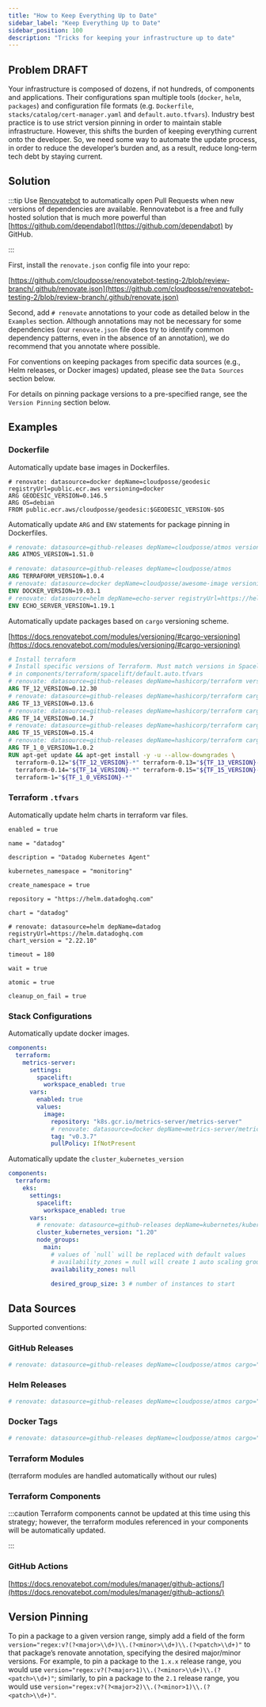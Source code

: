 ```yaml
---
title: "How to Keep Everything Up to Date"
sidebar_label: "Keep Everything Up to Date"
sidebar_position: 100
description: "Tricks for keeping your infrastructure up to date"
---
```


## Problem **DRAFT**

Your infrastructure is composed of dozens, if not hundreds, of components and applications. Their configurations span multiple tools (`docker`, `helm`, `packages`) and configuration file formats (e.g.  `Dockerfile`, `stacks/catalog/cert-manager.yaml` and `default.auto.tfvars`). Industry best practice is to use strict version pinning in order to maintain stable infrastructure. However, this shifts the burden of keeping everything current onto the developer. So, we need some way to automate the update process, in order to reduce the developer’s burden and, as a result, reduce long-term tech debt by staying current.

## Solution

:::tip
Use [Renovatebot](https://docs.renovatebot.com/) to automatically open Pull Requests when new versions of dependencies are available. Rennovatebot is a free and fully hosted solution that is much more powerful than [https://github.com/dependabot](https://github.com/dependabot) by GitHub.

:::

First, install the `renovate.json` config file into your repo:

[https://github.com/cloudposse/renovatebot-testing-2/blob/review-branch/.github/renovate.json](https://github.com/cloudposse/renovatebot-testing-2/blob/review-branch/.github/renovate.json)

Second, add `# renovate` annotations to your code as detailed below in the `Examples` section. Although annotations may not be necessary for some dependencies (our `renovate.json` file does try to identify common dependency patterns, even in the absence of an annotation), we do recommend that you annotate where possible.

For conventions on keeping packages from specific data sources (e.g., Helm releases, or Docker images) updated, please see the `Data Sources` section below.

For details on pinning package versions to a pre-specified range, see the `Version Pinning` section below.

## Examples

### Dockerfile
Automatically update base images in Dockerfiles.

```
# renovate: datasource=docker depName=cloudposse/geodesic registryUrl=public.ecr.aws versioning=docker
ARG GEODESIC_VERSION=0.146.5
ARG OS=debian
FROM public.ecr.aws/cloudposse/geodesic:$GEODESIC_VERSION-$OS
```
Automatically update `ARG` and `ENV` statements for package pinning in Dockerfiles.

```dockerfile
# renovate: datasource=github-releases depName=cloudposse/atmos versioning="regex:(?<major>0)\\.(?<minor>21)\\.(?<patch>\\d+)"
ARG ATMOS_VERSION=1.51.0

# renovate: datasource=github-releases depName=cloudposse/atmos
ARG TERRAFORM_VERSION=1.0.4
# renovate: datasource=docker depName=cloudposse/awesome-image versioning=docker registryUrl=docker.io/images
ENV DOCKER_VERSION=19.03.1
# renovate: datasource=helm depName=echo-server registryUrl=https://helm.sh/charts
ENV ECHO_SERVER_VERSION=1.19.1
```

Automatically update packages based on `cargo` versioning scheme.

[https://docs.renovatebot.com/modules/versioning/#cargo-versioning](https://docs.renovatebot.com/modules/versioning/#cargo-versioning)

```dockerfile
# Install terraform
# Install specific versions of Terraform. Must match versions in Spacelift terraform_version_map
# in components/terraform/spacelift/default.auto.tfvars
# renovate: datasource=github-releases depName=hashicorp/terraform versioning="regex:v?(?<major>0)\\.(?<minor>12)\\.(?<patch>\\d+)"
ARG TF_12_VERSION=0.12.30
# renovate: datasource=github-releases depName=hashicorp/terraform cargo=">=0.13.0 <0.14.0"
ARG TF_13_VERSION=0.13.6
# renovate: datasource=github-releases depName=hashicorp/terraform cargo=">=0.14.0 <0.15.0"
ARG TF_14_VERSION=0.14.7
# renovate: datasource=github-releases depName=hashicorp/terraform cargo=">=0.15.0 <0.16.0"
ARG TF_15_VERSION=0.15.4
# renovate: datasource=github-releases depName=hashicorp/terraform cargo=">=1.0.0 <1.1.0"
ARG TF_1_0_VERSION=1.0.2
RUN apt-get update && apt-get install -y -u --allow-downgrades \
  terraform-0.12="${TF_12_VERSION}-*" terraform-0.13="${TF_13_VERSION}-*" \
  terraform-0.14="${TF_14_VERSION}-*" terraform-0.15="${TF_15_VERSION}-*" \
  terraform-1="${TF_1_0_VERSION}-*"
```

### Terraform `.tfvars`

Automatically update helm charts in terraform var files.

```hcl
enabled = true

name = "datadog"

description = "Datadog Kubernetes Agent"

kubernetes_namespace = "monitoring"

create_namespace = true

repository = "https://helm.datadoghq.com"

chart = "datadog"

# renovate: datasource=helm depName=datadog registryUrl=https://helm.datadoghq.com
chart_version = "2.22.10"

timeout = 180

wait = true

atomic = true

cleanup_on_fail = true
```

### Stack Configurations

Automatically update docker images.

```yaml
components:
  terraform:
    metrics-server:
      settings:
        spacelift:
          workspace_enabled: true
      vars:
        enabled: true
        values:
          image:
            repository: "k8s.gcr.io/metrics-server/metrics-server"
            # renovate: datasource=docker depName=metrics-server/metrics-server versioning=docker registryUrl=k8s.gcr.io
            tag: "v0.3.7"
            pullPolicy: IfNotPresent

```
Automatically update the `cluster_kubernetes_version`

```yaml
components:
  terraform:
    eks:
      settings:
        spacelift:
          workspace_enabled: true
      vars:
        # renovate: datasource=github-releases depName=kubernetes/kubernetes
        cluster_kubernetes_version: "1.20"
        node_groups:
          main:
            # values of `null` will be replaced with default values
            # availability_zones = null will create 1 auto scaling group in each availability zone of region
            availability_zones: null

            desired_group_size: 3 # number of instances to start
```

## Data Sources
Supported conventions:

### GitHub Releases

```yaml
# renovate: datasource=github-releases depName=cloudposse/atmos cargo=">=1.2.3 <2.0.0"
```

### Helm Releases

```yaml
# renovate: datasource=github-releases depName=cloudposse/atmos cargo=">=1.2.3 <2.0.0"
```

### Docker Tags

```yaml
# renovate: datasource=github-releases depName=cloudposse/atmos cargo=">=1.2.3 <2.0.0"
```

### Terraform Modules
(terraform modules are handled automatically without our rules)

### Terraform Components

:::caution
Terraform components cannot be updated at this time using this strategy; however, the terraform modules referenced in your components will be automatically updated.

:::

### GitHub Actions
[https://docs.renovatebot.com/modules/manager/github-actions/](https://docs.renovatebot.com/modules/manager/github-actions/)

## Version Pinning
To pin a package to a given version range, simply add a field of the form `version="regex:v?(?<major>\\d+)\\.(?<minor>\\d+)\\.(?<patch>\\d+)"` to that package’s renovate annotation, specifying the desired major/minor versions. For example, to pin a package to the `1.x.x` release range, you would use `version="regex:v?(?<major>1)\\.(?<minor>\\d+)\\.(?<patch>\\d+)"`; similarly, to pin a package to the `2.1` release range, you would use `version="regex:v?(?<major>2)\\.(?<minor>1)\\.(?<patch>\\d+)"`.


